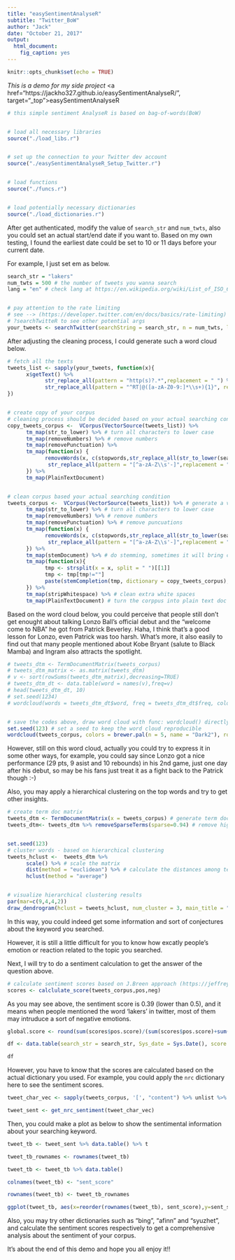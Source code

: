 ```yaml
---
title: "easySentimentAnalyseR"
subtitle: "Twitter_BoW"
author: "Jack"
date: "October 21, 2017"
output: 
  html_document: 
    fig_caption: yes
---
```


```r
knitr::opts_chunk$set(echo = TRUE)
```

*This is a demo for my side project* <a href="https://jackho327.github.io/easySentimentAnalyseR/", target="_top">easySentimentAnalyseR</a>

```r
# this simple sentiment AnalyseR is based on bag-of-words(BoW)


# load all necessary libraries
source("./load_libs.r")


# set up the connection to your Twitter dev account
source("./easySentimentAnalyseR_Setup_Twitter.r")


# load functions
source("./funcs.r")


# load potentially necessary dictionaries
source("./load_dictionaries.r")
```

After get authenticated, modify the value of `search_str` and `num_twts`, also you could set an actual start/end date if you want to. Based on my own testing, I found the earliest date could be set to 10 or 11 days before your current date.

For example, I just set em as below.

```r
search_str = "lakers"
num_twts = 500 # the number of tweets you wanna search
lang = "en" # check lang at https://en.wikipedia.org/wiki/List_of_ISO_639-1_codes


# pay attention to the rate limiting 
# see --> (https://developer.twitter.com/en/docs/basics/rate-limiting)
# ?searchTwitteR to see other potential args
your_tweets <- searchTwitter(searchString = search_str, n = num_twts, lang = lang, since = "2017-10-20", until = "2017-10-21")
```

After adjusting the cleaning process, I could generate such a word cloud below.

```r
# fetch all the texts
tweets_list <- sapply(your_tweets, function(x){
      x$getText() %>% 
            str_replace_all(pattern = "http(s)?.*",replacement = " ") %>% # clear urls beforehand
            str_replace_all(pattern = "^RT|@([a-zA-Z0-9:]*\\s+){1}", replacement = "") # clear @users
})


# create copy of your corpus
# cleaning process should be decided based on your actual searching condition
copy_tweets_corpus <-  VCorpus(VectorSource(tweets_list)) %>%
      tm_map(str_to_lower) %>% # turn all characters to lower case
      tm_map(removeNumbers) %>% # remove numbers
      tm_map(removePunctuation) %>% 
      tm_map(function(x) {
            removeWords(x, c(stopwords,str_replace_all(str_to_lower(search_str), "^#", ""))) %>% # remove stop words and the searching word
             str_replace_all(pattern = "[^a-zA-Z\\s'-]",replacement = "")
      }) %>% 
      tm_map(PlainTextDocument) 


# clean corpus based your actual searching condition
tweets_corpus <-  VCorpus(VectorSource(tweets_list)) %>% # generate a volatile corpus (you can try "Permanent" one or "Simple" one)
      tm_map(str_to_lower) %>% # turn all characters to lower case
      tm_map(removeNumbers) %>% # remove numbers
      tm_map(removePunctuation) %>% # remove puncuations
      tm_map(function(x) {
            removeWords(x, c(stopwords,str_replace_all(str_to_lower(search_str), "^#", ""))) %>% # remove stop words and the searching word
             str_replace_all(pattern = "[^a-zA-Z\\s'-]",replacement = "")
      }) %>% 
      tm_map(stemDocument) %>% # do stemming, sometimes it will bring confused results, used it based on you actual requirement
      tm_map(function(x){
            tmp <- strsplit(x = x, split = " ")[[1]]
            tmp <- tmp[tmp!=""]
            paste(stemCompletion(tmp, dictionary = copy_tweets_corpus),collapse = ' ')
      }) %>%
      tm_map(stripWhitespace) %>% # clean extra white spaces 
      tm_map(PlainTextDocument) # turn the corppus into plain text doc
```

Based on the word cloud below, you could perceive that people still don't get enought about talking Lonzo Ball's official debut and the "welcome come to NBA" he got from Patrick Beverley. Haha, I think that's a good lesson for Lonzo, even Patrick was too harsh. What's more, it also easily to find out that many people mentioned about Kobe Bryant (salute to Black Mamba) and Ingram also attracts the spotlight.

```r

# tweets_dtm <- TermDocumentMatrix(tweets_corpus)
# tweets_dtm_matrix <- as.matrix(tweets_dtm)
# v <- sort(rowSums(tweets_dtm_matrix),decreasing=TRUE)
# tweets_dtm_dt <- data.table(word = names(v),freq=v)
# head(tweets_dtm_dt, 10)
# set.seed(1234)
# wordcloud(words = tweets_dtm_dt$word, freq = tweets_dtm_dt$freq, colors = brewer.pal(n = 5, name = "Dark2"), rot.per = .3, min.freq = 2, scale = c(4,1), random.color =  F, max.words = 50, random.order = F)


# save the codes above, draw word cloud with func: wordcloud() directly
set.seed(123) # set a seed to keep the word cloud reproducible
wordcloud(tweets_corpus, colors = brewer.pal(n = 5, name = "Dark2"), rot.per = .3, min.freq = 2, scale = c(4,1), random.color =  F, max.words = 50, random.order = F)
```

However, still on this word cloud, actually you could try to express it in some other ways, for example, you could say since Lonzo got a nice performance (29 pts, 9 asist and 10 rebounds) in his 2nd game, just one day after his debut, so may be his fans just treat it as a fight back to the Patrick though :-)

Also, you may apply a hierarchical clustering on the top words and try to get other insights.


```r
# create term doc matrix
tweets_dtm <- TermDocumentMatrix(x = tweets_corpus) # generate term doc matrix
tweets_dtm<- tweets_dtm %>% removeSparseTerms(sparse=0.94) # remove highly sparse terms, the %>% was avoided in order to tune results conveniently


set.seed(123)
# cluster words - based on hierarchical clustering
tweets_hclust <-  tweets_dtm %>% 
      scale() %>% # scale the matrix
      dist(method = "euclidean") %>% # calculate the distances among terms based on "euclidean" distance
      hclust(method = "average")


# visualize hierarchical clustering results
par(mar=c(9,4,4,2))
draw_dendrogram(hclust = tweets_hclust, num_cluster = 3, main_title = "Word Clusters", border_type = 8, border_lin_type = 5, border_line_width = 2)

```

In this way, you could indeed get some information and sort of conjectures about the keyword you searched.

However, it is still a little difficult for you to know how excatly people's emotion or reaction related to the topic you searched.

Next, I will try to do a sentiment calculation to get the answer of the question above. 

```r
# calculate sentiment scores based on J.Breen approach (https://jeffreybreen.wordpress.com/2011/07/04/twitter-text-mining-r-slides/)
scores <- calclulate_score(tweets_corpus,pos,neg)
```

As you may see above, the sentiment score is 0.39 (lower than 0.5), and it means when people mentioned the word 'lakers' in twitter, most of them may intruduce a sort of negative emotions.

```r
global.score <- round(sum(scores$pos.score)/(sum(scores$pos.score)+sum(scores$neg.score)),digits = 2)

df <- data.table(search_str = search_str, Sys_date = Sys.Date(), score = global.score)

df
```

However, you have to know that the scores are calculated based on the actual dictionary you used. For example, you could apply the `nrc` dictionary here to see the sentiment scores.

```r
tweet_char_vec <- sapply(tweets_corpus, '[', "content") %>% unlist %>% as.character() %>% paste(collapse = ' ')

tweet_sent <- get_nrc_sentiment(tweet_char_vec)

```

Then, you could make a plot as below to show the sentimental information about your searching keyword.

```r
tweet_tb <- tweet_sent %>% data.table() %>% t

tweet_tb_rownames <- rownames(tweet_tb)

tweet_tb <- tweet_tb %>% data.table()

colnames(tweet_tb) <- "sent_score"

rownames(tweet_tb) <- tweet_tb_rownames

ggplot(tweet_tb, aes(x=reorder(rownames(tweet_tb), sent_score),y=sent_score)) + geom_bar(stat='identity', fill = brewer.pal(n = 10, name = "Spectral")) + ggtitle(label = "Sentiment Scores", subtitle = "based on NRC dictionary") + labs(x = "category") + theme_bw()
```

Also, you may try other dictionaries such as "bing", "afinn" and "syuzhet", and calculate the sentiment scores respectively to get a comprehensive analysis about the sentiment of your corpus.

It's about the end of this demo and hope you all enjoy it!!